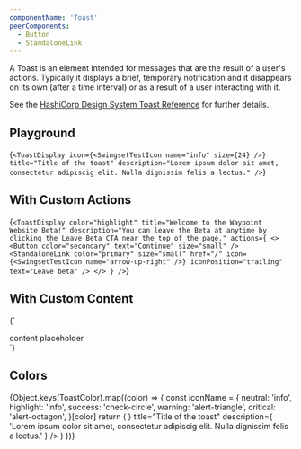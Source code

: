 ```yaml
---
componentName: 'Toast'
peerComponents:
  - Button
  - StandaloneLink
---
```


A Toast is an element intended for messages that are the result of a user's actions. Typically it displays a brief, temporary notification and it disappears on its own (after a time interval) or as a result of a user interacting with it.

See the [HashiCorp Design System Toast Reference](https://design-system-components-hashicorp.vercel.app/components/toast) for further details.

## Playground

<LiveComponent>{`
<ToastDisplay
  icon={<SwingsetTestIcon name="info" size={24} />}
  title="Title of the toast"
  description="Lorem ipsum dolor sit amet, consectetur adipiscig elit. Nulla dignissim felis a lectus."
/>
`}</LiveComponent>

## With Custom Actions

<LiveComponent>{`
<ToastDisplay
  color="highlight"
  title="Welcome to the Waypoint Website Beta!"
  description="You can leave the Beta at anytime by clicking the Leave Beta CTA near the top of the page."
  actions={
    <>
      <Button color="secondary" text="Continue" size="small" />
      <StandaloneLink
        color="primary"
        size="small"
        href="/"
        icon={<SwingsetTestIcon name="arrow-up-right" />}
        iconPosition="trailing"
        text="Leave beta"
      />
    </>
  }
/>
`}</LiveComponent>

## With Custom Content

<LiveComponent>{`
<ToastDisplay>
  <div
    style={{
      border: '1px solid magenta',
      color: 'magenta',
      display: 'grid',
      placeItems: 'center',
      minHeight: '4rem ',
    }}
  >
    content placeholder
  </div>
</ToastDisplay>
`}</LiveComponent>

## Colors

<div
	style={{
		display: 'grid',
		gridTemplateColumns: 'repeat(auto-fit, minmax(min(100%, 270px), 1fr))',
		gap: '16px',
	}}
>
	{Object.keys(ToastColor).map((color) => {
		const iconName = {
			neutral: 'info',
			highlight: 'info',
			success: 'check-circle',
			warning: 'alert-triangle',
			critical: 'alert-octagon',
		}[color]
		return (
			<Toast
				key={color}
				color={color}
				icon={<SwingsetTestIcon name={iconName} size={24} />}
				title="Title of the toast"
				description={
					'Lorem ipsum dolor sit amet, consectetur adipiscig elit. Nulla dignissim felis a lectus.'
				}
			/>
		)
	})}
</div>
